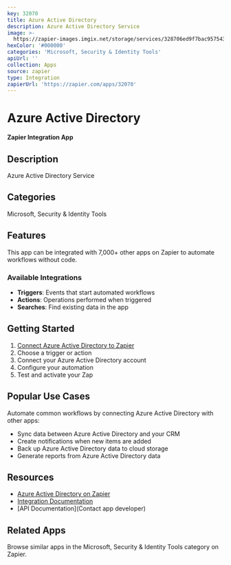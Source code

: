 ```yaml
---
key: 32070
title: Azure Active Directory
description: Azure Active Directory Service
image: >-
  https://zapier-images.imgix.net/storage/services/328706ed9f7bac95754377b1a7d9a8bb.png?auto=format%2Ccompress&ixlib=python-3.0.0&q=50
hexColor: '#000000'
categories: 'Microsoft, Security & Identity Tools'
apiUrl: ''
collection: Apps
source: zapier
type: Integration
zapierUrl: 'https://zapier.com/apps/32070'
---
```

# Azure Active Directory

**Zapier Integration App**

## Description

Azure Active Directory Service

## Categories

Microsoft, Security & Identity Tools

## Features

This app can be integrated with 7,000+ other apps on Zapier to automate workflows without code.

### Available Integrations

- **Triggers**: Events that start automated workflows
- **Actions**: Operations performed when triggered
- **Searches**: Find existing data in the app

## Getting Started

1. [Connect Azure Active Directory to Zapier](https://zapier.com/apps/32070)
2. Choose a trigger or action
3. Connect your Azure Active Directory account
4. Configure your automation
5. Test and activate your Zap

## Popular Use Cases

Automate common workflows by connecting Azure Active Directory with other apps:

- Sync data between Azure Active Directory and your CRM
- Create notifications when new items are added
- Back up Azure Active Directory data to cloud storage
- Generate reports from Azure Active Directory data

## Resources

- [Azure Active Directory on Zapier](https://zapier.com/apps/32070)
- [Integration Documentation](https://zapier.com/apps/32070/integrations)
- [API Documentation](Contact app developer)

## Related Apps

Browse similar apps in the Microsoft, Security & Identity Tools category on Zapier.

